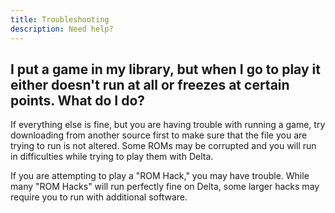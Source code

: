 ```yaml
---
title: Troubleshooting
description: Need help?
---
```



## I put a game in my library, but when I go to play it either doesn't run at all or freezes at certain points. What do I do?

If everything else is fine, but you are having trouble with running a game, try downloading from another source first to make sure that the file you are trying to run is not altered. Some ROMs may be corrupted and you will run in difficulties while trying to play them with Delta.

If you are attempting to play a "ROM Hack," you may have trouble. While many "ROM Hacks" will run perfectly fine on Delta, some larger hacks may require you to run with additional software.
